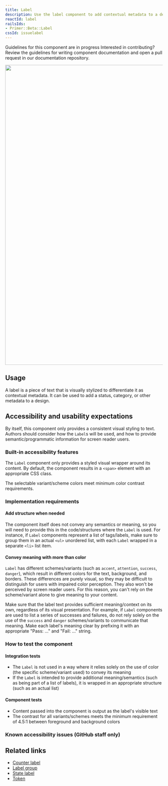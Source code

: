 ```yaml
---
title: Label
description: Use the label component to add contextual metadata to a design.
reactId: label
railsIds:
- Primer::Beta::Label
cssId: issuelabel
---
```



<Note variant="warning">
  <Text sx={{display: 'block', fontWeight: 'bold', mb: 2}}>Guidelines for this component are in progress</Text>
  <Text>Interested in contributing? Review the guidelines for <Link as={GatsbyLink} to="/guides/contribute/documentation#documenting-components">writing component documentation</Link> and open a pull request in our <Link as={GatsbyLink} to="https://github.com/primer/design">documentation repository.</Link></Text>
</Note>

<img
  width="960"
  role="presentation"
  src="https://github.com/primer/design/assets/2313998/c2bfee0c-8443-4076-aba8-27e6f2fbb4e0"
/>

## Usage

A label is a piece of text that is visually stylized to differentiate it as contextual metadata. It can be used to add a status, category, or other metadata to a design.

## Accessibility and usability expectations

By itself, this component only provides a consistent visual styling to text. Authors should consider how the `Label`s will be used, and how to provide semantic/programmatic information for screen reader users.

### Built-in accessibility features

The `Label` component only provides a styled visual wrapper around its content. By default, the component results in a `<span>` element with an appropriate CSS class.

The selectable variant/scheme colors meet minimum color contrast requirements.

### Implementation requirements

#### Add structure when needed

The component itself does not convey any semantics or meaning, so you will need to provide this in the code/structures where the `Label` is used. For instance, if `Label` components represent a list of tags/labels, make sure to group them in an actual `<ul>` unordered list, with each `Label` wrapped in a separate `<li>` list item.

#### Convey meaning with more than color

`Label` has different schemes/variants (such as `accent`, `attention`, `success`, `danger`), which result in different colors for the text, background, and borders. These differences are purely visual, so they may be difficult to distinguish for users with impaired color perception. They also won't be perceived by screen reader users. For this reason, you can't rely on the scheme/variant alone to give meaning to your content. 

Make sure that the label text provides sufficient meaning/context on its own, regardless of its visual presentation. For example, if `Label` components are used to list a series of successes and failures, do not rely solely on the use of the `success` and `danger` schemes/variants to communicate that meaning. Make each label's meaning clear by prefixing it with an appropriate "Pass: …" and "Fail: …" string.

### How to test the component

#### Integration tests

- The `Label` is not used in a way where it relies solely on the use of color (the specific scheme/variant used) to convey its meaning
- If the `Label` is intended to provide additional meaning/semantics (such as being part of a list of labels), it is wrapped in an appropriate structure (such as an actual list)

#### Component tests

- Content passed into the component is output as the label's visible text
- The contrast for all variants/schemes meets the minimum requirement of 4.5:1 between foreground and background colors

### Known accessibility issues (GitHub staff only)

 <AccessibilityLink label="Label"/>

## Related links

- [Counter label](/components/counter-label/)
- [Label group](/components/label-group/)
- [State label](/components/state-label/)
- [Token](/components/token/)
